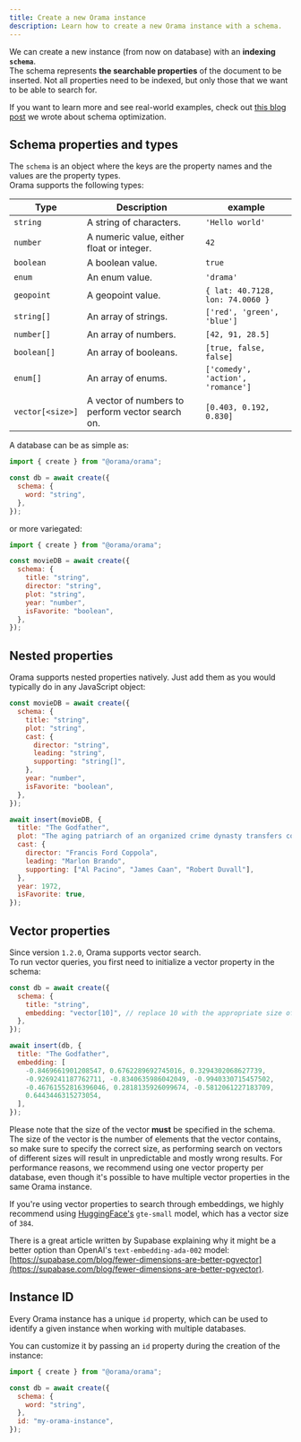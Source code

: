 ```yaml
---
title: Create a new Orama instance
description: Learn how to create a new Orama instance with a schema.
---
```


We can create a new instance (from now on database) with an **indexing `schema`**.<br/>
The schema represents **the searchable properties** of the document to be inserted.
Not all properties need to be indexed, but only those that we want to be able to search for.

If you want to learn more and see real-world examples, check out [this blog post](https://orama.com/blog/optimizing-orama-schema-optimization) we wrote about schema optimization.

## Schema properties and types

The `schema` is an object where the keys are the property names and the values are the property types. \
Orama supports the following types:

| Type             | Description                                      | example                           |
| ---------------- | ------------------------------------------------ | --------------------------------- |
| `string`         | A string of characters.                          | `'Hello world'`                   |
| `number`         | A numeric value, either float or integer.        | `42`                              |
| `boolean`        | A boolean value.                                 | `true`                            |
| `enum`           | An enum value.                                   | `'drama'`                         |
| `geopoint`       | A geopoint value.                                | `{ lat: 40.7128, lon: 74.0060 }`  |
| `string[]`       | An array of strings.                             | `['red', 'green', 'blue']`        |
| `number[]`       | An array of numbers.                             | `[42, 91, 28.5]`                  |
| `boolean[]`      | An array of booleans.                            | `[true, false, false]`            |
| `enum[]`         | An array of enums.                               | `['comedy', 'action', 'romance']` |
| `vector[<size>]` | A vector of numbers to perform vector search on. | `[0.403, 0.192, 0.830]`           |

A database can be as simple as:

```javascript copy
import { create } from "@orama/orama";

const db = await create({
  schema: {
    word: "string",
  },
});
```

or more variegated:

```javascript copy
import { create } from "@orama/orama";

const movieDB = await create({
  schema: {
    title: "string",
    director: "string",
    plot: "string",
    year: "number",
    isFavorite: "boolean",
  },
});
```

## Nested properties

Orama supports nested properties natively. Just add them as you would typically do in any JavaScript object:

```javascript copy
const movieDB = await create({
  schema: {
    title: "string",
    plot: "string",
    cast: {
      director: "string",
      leading: "string",
      supporting: "string[]",
    },
    year: "number",
    isFavorite: "boolean",
  },
});

await insert(movieDB, {
  title: "The Godfather",
  plot: "The aging patriarch of an organized crime dynasty transfers control of his clandestine empire to his reluctant son.",
  cast: {
    director: "Francis Ford Coppola",
    leading: "Marlon Brando",
    supporting: ["Al Pacino", "James Caan", "Robert Duvall"],
  },
  year: 1972,
  isFavorite: true,
});
```

## Vector properties

Since version `1.2.0`, Orama supports vector search. \
To run vector queries, you first need to initialize a vector property in the schema:

```javascript copy
const db = await create({
  schema: {
    title: "string",
    embedding: "vector[10]", // replace 10 with the appropriate size of your vector
  },
});

await insert(db, {
  title: "The Godfather",
  embedding: [
    -0.8469661901208547, 0.6762289692745016, 0.3294302068627739,
    -0.9269241187762711, -0.8340635986042049, -0.9940330715457502,
    -0.46761552816396046, 0.2818135926099674, -0.5812061227183709,
    0.6443446315273054,
  ],
});
```

Please note that the size of the vector **must** be specified in the schema. \
The size of the vector is the number of elements that the vector contains, so make sure to specify the correct size, as performing search on vectors of different sizes will result in unpredictable and mostly wrong results.
For performance reasons, we recommend using one vector property per database, even though it's possible to have multiple vector properties in the same Orama instance.

If you're using vector properties to search through embeddings, we highly recommend using [HuggingFace's](https://huggingface.co/) `gte-small` model, which has a vector size of `384`.

There is a great article written by Supabase explaining why it might be a better option than OpenAI's `text-embedding-ada-002` model: [https://supabase.com/blog/fewer-dimensions-are-better-pgvector](https://supabase.com/blog/fewer-dimensions-are-better-pgvector).

## Instance ID

Every Orama instance has a unique `id` property, which can be used to identify a given instance when working with multiple databases.

You can customize it by passing an `id` property during the creation of the instance:

```javascript copy
import { create } from "@orama/orama";

const db = await create({
  schema: {
    word: "string",
  },
  id: "my-orama-instance",
});
```
